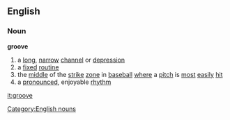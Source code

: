 ==English==
===Noun===
'''groove'''

#a [[long]], [[narrow]] [[channel]] or [[depression]]
#a [[fixed]] [[routine]]
#the [[middle]] of the [[strike]] [[zone]] in [[baseball]] [[where]] a [[pitch]] is [[most]] [[easily]] [[hit]]
#a [[pronounced]], enjoyable [[rhythm]]

[[Category:English nouns]]

[[it:groove]]